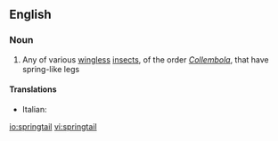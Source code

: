 ==English==

===Noun===
{{wikipedia}}
{{en-noun}}

# Any of various [[wingless]] [[insect]]s, of the order ''[[Collembola]]'', that have spring-like legs

====Translations====
{{trans-top|springtail}}
*Italian: {{t-|it|collembolo|m}}
{{trans-mid}}

{{trans-bottom}}

[[io:springtail]]
[[vi:springtail]]